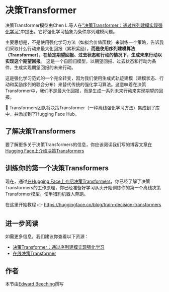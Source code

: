 # 决策Transformer

决策Transformer模型由Chen L.等人在["决策Transformer：通过序列建模实现强化学习"](https://arxiv.org/abs/2106.01345)中提出。它将强化学习抽象为条件序列建模问题。

主要思想是，不是使用强化学习方法（如拟合价值函数）来训练一个策略，告诉我们采取什么行动来最大化回报（累积奖励），**而是使用序列建模算法（Transformer），在给定期望回报、过去状态和行动的情况下，生成未来行动以实现这个期望回报**。
这是一个自回归模型，以期望回报、过去状态和行动为条件，生成实现期望回报的未来行动。

这是强化学习范式的一个完全转变，因为我们使用生成式轨迹建模（建模状态、行动和奖励序列的联合分布）来替代传统的强化学习算法。这意味着在决策Transformer中，我们不是最大化回报，而是生成一系列未来行动来实现期望的回报。

🤗 Transformers团队将决策Transformer（一种离线强化学习方法）集成到了库中，并添加到了Hugging Face Hub。

## 了解决策Transformers

要了解更多关于决策Transformers的信息，你应该阅读我们写的博客文章[在Hugging Face上介绍决策Transformers](https://huggingface.co/blog/decision-transformers)

## 训练你的第一个决策Transformers

现在，通过[在Hugging Face上介绍决策Transformers](https://huggingface.co/blog/decision-transformers)，你已经了解了决策Transformers的工作原理，你已经准备好学习从头开始训练你的第一个离线决策Transformer模型，使半猎豹机器人奔跑。

在这里开始教程 👉 https://huggingface.co/blog/train-decision-transformers

## 进一步阅读

如需更多信息，我们建议你查看以下资源：

- [决策Transformer：通过序列建模实现强化学习](https://arxiv.org/abs/2106.01345)
- [在线决策Transformer](https://arxiv.org/abs/2202.05607)

## 作者

本节由<a href="https://twitter.com/edwardbeeching">Edward Beeching</a>撰写
